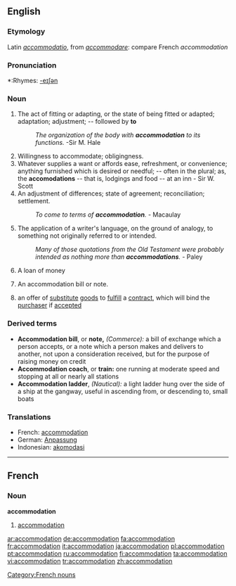 ==English==

===Etymology===
Latin ''[[accommodatio]]'', from ''[[accommodare]]'': compare French ''accommodation''

===Pronunciation===
*:Rhymes: [[Rhymes:English:-eɪʃǝn|-eɪʃǝn]]

===Noun===
{{en-noun}}

# The act of fitting or adapting, or the state of being fitted or adapted; adaptation; adjustment; -- followed by '''to'''
#:''The organization of the body with '''accommodation''' to its functions.''  -Sir M. Hale
# Willingness to accommodate; obligingness.
# Whatever supplies a want or affords ease, refreshment, or convenience; anything furnished which is desired or needful; -- often in the plural; as, the '''accomodations''' -- that is, lodgings and food -- at an inn - Sir W. Scott
# An adjustment of differences; state of agreement; reconciliation; settlement.
#:''To come to terms of '''accommodation'''.'' - Macaulay
# The application of a writer's language, on the ground of analogy, to something not originally referred to or intended.
#:''Many of those quotations from the Old Testament were probably intended as nothing more than '''accommodations'''.'' - Paley
# {{context|Commerce}} A loan of money
# {{context|Commerce}} An accommodation bill or note.
# {{law}} an offer of [[substitute]] [[goods]] to [[fulfill]] a [[contract]], which will bind the [[purchaser]] if [[accepted]]

===Derived terms===
*'''Accommodation bill''', or '''note,''' ''(Commerce):'' a bill of exchange which a person accepts, or a note which a person makes and delivers to another, not upon a consideration received, but for the purpose of raising money on credit
*'''Accommodation coach''', or '''train:''' one running at moderate speed and stopping at all or nearly all stations
*'''Accommodation ladder''', ''(Nautical):'' a light ladder hung over the side of a ship at the gangway, useful in ascending from, or descending to, small boats

===Translations===
{{rfc-level|Translations at L3+ (AutoFormat would have corrected level of Derived terms)}}
*French: [[accommodation#French|accommodation]]
*German: [[Anpassung]]
*Indonesian: [[akomodasi]]

----

==French==

===Noun===
'''accommodation''' {{m}}

# [[accommodation#English|accommodation]]

[[Category:French nouns]]

[[ar:accommodation]]
[[de:accommodation]]
[[fa:accommodation]]
[[fr:accommodation]]
[[it:accommodation]]
[[ja:accommodation]]
[[pl:accommodation]]
[[pt:accommodation]]
[[ru:accommodation]]
[[fi:accommodation]]
[[ta:accommodation]]
[[vi:accommodation]]
[[tr:accommodation]]
[[zh:accommodation]]